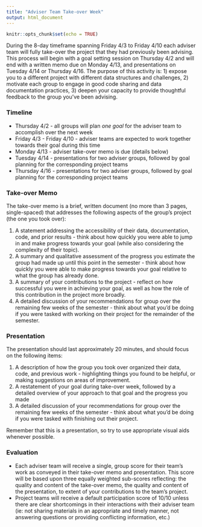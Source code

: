 ```yaml
---
title: "Adviser Team Take-over Week"
output: html_document
---
```


```r
knitr::opts_chunk$set(echo = TRUE)
```

During the 8-day timeframe spanning Friday 4/3 to Friday 4/10 each adviser team will fully take-over the project that they had previously been advising.  This process will begin with a goal setting session on Thursday 4/2 and will end with a written memo due on Monday 4/13, and presentations on Tuesday 4/14 or Thursday 4/16.  The purpose of this activity is: 1) expose you to a different project with different data structures and challenges, 2) motivate each group to engage in good code sharing and data documentation practices, 3) deepen your capacity to provide thoughtful feedback to the group you've been advising.

### Timeline

- Thursday 4/2 - all groups will plan *one goal* for the adviser team to accomplish over the next week
- Friday 4/3 - Friday 4/10 - adviser teams are expected to work together towards their goal during this time
- Monday 4/13 - adviser take-over memo is due (details below)
- Tuesday 4/14 - presentations for two adviser groups, followed by goal planning for the corresponding project teams
- Thursday 4/16 - presentations for two adviser groups, followed by goal planning for the corresponding project teams

### Take-over Memo

The take-over memo is a brief, written document (no more than 3 pages, single-spaced) that addresses the following aspects of the group's project (the one you took over):

1. A statement addressing the accessibility of their data, documentation, code, and prior results - think about how quickly you were able to jump in and make progress towards your goal (while also considering the complexity of their topic).
2. A summary and qualitative assessment of the progress you estimate the group had made up until this point in the semester - think about how quickly you were able to make progress towards your goal relative to what the group has already done.
3. A summary of your contributions to the project - reflect on how successful you were in achieving your goal, as well as how the role of this contribution in the project more broadly.
4. A detailed discussion of your recommendations for group over the remaining few weeks of the semester - think about what you'd be doing if you were tasked with working on their project for the remainder of the semester.

### Presentation

The presentation should last approximately 20 minutes, and should focus on the following items:

1. A description of how the group you took over organized their data, code, and previous work - highlighting things you found to be helpful, or making suggestions on areas of improvement.
2. A restatement of your goal during take-over week, followed by a detailed overview of your approach to that goal and the progress you made
3. A detailed discussion of your recommendations for group over the remaining few weeks of the semester - think about what you'd be doing if you were tasked with finishing out their project.

Remember that this is a presentation, so try to use appropriate visual aids whenever possible.

### Evaluation

- Each adviser team will receive a single, group score for their team's work as conveyed in their take-over memo and presentation.  This score will be based upon three equally weighted sub-scores reflecting: the quality and content of the take-over memo, the quality and content of the presentation, to extent of your contributions to the team's project.
- Project teams will receive a default participation score of 10/10 unless there are clear shortcomings in their interactions with their adviser team (ie: not sharing materials in an appropriate and timely manner, not answering questions or providing conflicting information, etc.)
